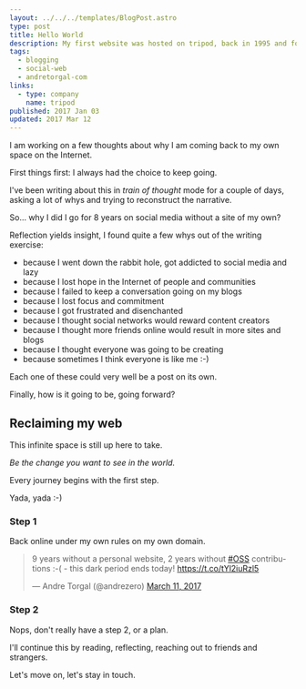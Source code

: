 ```yaml
---
layout: ../../../templates/BlogPost.astro
type: post
title: Hello World
description: My first website was hosted on tripod, back in 1995 and for the next 13 years I had a constant, tireless, and experimental presence on the web but In 2008 I took my last site down. For a whole decade, andretorgal.com was nothing but a placeholder  or a 404. It's time to change this sad state of affairs.
tags:
  - blogging
  - social-web
  - andretorgal-com
links:
  - type: company
    name: tripod
published: 2017 Jan 03
updated: 2017 Mar 12
---
```


I am working on a few thoughts about why I am coming back to my own space on the Internet.

First things first: I always had the choice to keep going.

I've been writing about this in _train of thought_ mode for a couple of days, asking a lot of whys and trying to reconstruct the narrative.

So... why I did I go for 8 years on social media without a site of my own?

Reflection yields insight, I found quite a few whys out of the writing exercise:

- because I went down the rabbit hole, got addicted to social media and lazy
- because I lost hope in the Internet of people and communities
- because I failed to keep a conversation going on my blogs
- because I lost focus and commitment
- because I got frustrated and disenchanted
- because I thought social networks would reward content creators
- because I thought more friends online would result in more sites and blogs
- because I thought everyone was going to be creating
- because sometimes I think everyone is like me :-)

Each one of these could very well be a post on its own.

Finally, how is it going to be, going forward?

## Reclaiming my web

This infinite space is still up here to take.

_Be the change you want to see in the world._

Every journey begins with the first step.

Yada, yada :-)

### Step 1

Back online under my own rules on my own domain.

<blockquote className="twitter-tweet">
  <p lang="en" dir="ltr">
    9 years without a personal website, 2 years without
    <a href="https://twitter.com/hashtag/oss?src=hash">#OSS</a> contributions :-( - this dark period
    ends today! <a href="https://t.co/tYl2iuRzl5">https://t.co/tYl2iuRzl5</a>
  </p>
  &mdash; Andre Torgal (@andrezero) <a href="https://twitter.com/andrezero/status/840562552430034945">March 11, 2017</a>
</blockquote>

### Step 2

Nops, don't really have a step 2, or a plan.

I'll continue this by reading, reflecting, reaching out to friends and strangers.

Let's move on, let's stay in touch.
